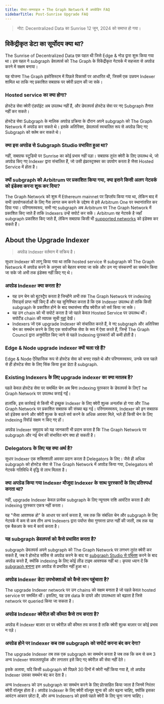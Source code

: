 ```yaml
---
title: पोस्ट-सनराइज + The Graph Network में अपग्रेडिंग FAQ
sidebarTitle: Post-Sunrise Upgrade FAQ
---
```


> नोट: Decentralized Data का Sunrise 12 जून, 2024 को समाप्त हो गया।

## विकेंद्रीकृत डेटा का सूर्योदय क्या था?

The Sunrise of Decentralized Data एक पहल थी जिसे Edge & नोड द्वारा शुरू किया गया था। इस पहल ने subgraph डेवलपर्स को The Graph के विकेंद्रीकृत नेटवर्क में सहजता से अपग्रेड करने में सक्षम बनाया।

यह योजना The Graph इकोसिस्टम में पिछले विकासों पर आधारित थी, जिसमें एक उन्नयन Indexer शामिल था ताकि नए प्रकाशित सबग्राफ पर क्वेरी प्रदान की जा सके।

### Hosted service का क्या होगा?

होस्टेड सेवा क्वेरी एंडपॉइंट अब उपलब्ध नहीं हैं, और डेवलपर्स होस्टेड सेवा पर नए Subgraph तैनात नहीं कर सकते।

होस्टेड सेवा Subgraph के मालिक अपग्रेड प्रक्रिया के दौरान अपने subgraph को The Graph Network में अपग्रेड कर सकते थे। इसके अतिरिक्त, डेवलपर्स स्वचालित रूप से अपग्रेड किए गए Subgraph को क्लेम कर सकते थे।

### क्या इस अपग्रेड से Subgraph Studio प्रभावित हुआ था?

नहीं, सबग्राफ स्टूडियो पर Sunrise का कोई प्रभाव नहीं पड़ा। सबग्राफ तुरंत क्वेरी के लिए उपलब्ध थे, जो अपग्रेड किए गए Indexer द्वारा संचालित हैं, जो उसी इंफ्रास्ट्रक्चर का उपयोग करता है जैसा Hosted Service में होता है।

### क्यों subgraph को Arbitrum पर प्रकाशित किया गया, क्या इसने किसी अलग नेटवर्क को इंडेक्स करना शुरू कर दिया?

The Graph Network को शुरू में Ethereum mainnet पर डिप्लॉय किया गया था, लेकिन बाद में सभी उपयोगकर्ताओं के लिए गैस लागत कम करने के उद्देश्य से इसे Arbitrum One पर स्थानांतरित कर दिया गया। परिणामस्वरूप, सभी नए subgraph अब Arbitrum पर The Graph Network में प्रकाशित किए जाते हैं ताकि Indexers उन्हें सपोर्ट कर सकें। Arbitrum वह नेटवर्क है जहाँ subgraph प्रकाशित किए जाते हैं, लेकिन सबग्राफ किसी भी [supported networks](/supported-networks/) को इंडेक्स कर सकते हैं।

## About the Upgrade Indexer

> अपग्रेड Indexer वर्तमान में सक्रिय है।

सुधार Indexer को लागू किया गया था ताकि hosted service से subgraph को The Graph Network में अपग्रेड करने के अनुभव को बेहतर बनाया जा सके और उन नए संस्करणों का समर्थन किया जा सके जो अभी तक इंडेक्स नहीं किए गए थे।

### अपग्रेड Indexer क्या करता है?

- यह उन चेन को बूटस्ट्रैप करता है जिन्होंने अभी तक The Graph Network पर indexing रिवार्ड्स प्राप्त नहीं किए हैं और यह सुनिश्चित करता है कि एक Indexer उपलब्ध हो ताकि किसी subgraph के प्रकाशित होने के बाद यथासंभव शीघ्र क्वेरीज़ को सर्व किया जा सके।
- यह उन chain को भी सपोर्ट करता है जो पहले केवल Hosted Service पर उपलब्ध थीं। सपोर्टेड chain की व्यापक सूची [यहां](/supported-networks/) देखें।
- Indexers जो एक upgrade Indexer को संचालित करते हैं, वे नए subgraph और अतिरिक्त चेन का समर्थन करने के लिए एक सार्वजनिक सेवा के रूप में ऐसा करते हैं, जिन्हें The Graph Council द्वारा अनुमोदित किए जाने से पहले Indexing पुरस्कारों की कमी होती है।

### Edge & Node upgrade indexer क्यों चला रहे हैं?

Edge & Node ऐतिहासिक रूप से होस्टेड सेवा को बनाए रखते थे और परिणामस्वरूप, उनके पास पहले से ही होस्टेड सेवा के लिए सिंक किया हुआ डेटा है subgraph.

### Existing Indexers के लिए upgrade indexer का क्या मतलब है?

पहले केवल होस्टेड सेवा पर समर्थित चेन अब बिना indexing पुरस्कार के डेवलपर्स के लिएT he Graph Network पर उपलब्ध कराई गईं।

हालांकि, इस कार्रवाई से किसी भी इच्छुक Indexer के लिए क्वेरी शुल्क अनलॉक हो गया और The Graph Network पर प्रकाशित सबग्राफ की संख्या बढ़ गई। परिणामस्वरूप, Indexer को इन सबग्राफ को इंडेक्स करने और क्वेरी शुल्क के बदले सर्व करने के अधिक अवसर मिले, भले ही किसी चेन के लिए indexing रिवॉर्ड सक्षम न किए गए हों।

अपग्रेड Indexer समुदाय को यह जानकारी भी प्रदान करता है कि The Graph Network पर subgraph और नई चेन की संभावित मांग क्या हो सकती है।

### Delegators के लिए यह क्या अर्थ है?

सुधार Indexer एक शक्तिशाली अवसर प्रदान करता है Delegators के लिए। जैसे ही अधिक subgraph को होस्टेड सेवा से The Graph Network में अपग्रेड किया गया, Delegators को नेटवर्क गतिविधि में वृद्धि से लाभ मिलता है।

### क्या अपग्रेड किया गया Indexer मौजूदा Indexer के साथ पुरस्कारों के लिए प्रतिस्पर्धा करता था?

नहीं, upgrade Indexer केवल प्रत्येक subgraph के लिए न्यूनतम राशि आवंटित करता है और indexing पुरस्कार एकत्र नहीं करता।

यह "जैसा आवश्यक हो" के आधार पर कार्य करता है, जब तक कि संबंधित चेन और subgraph के लिए नेटवर्क में कम से कम तीन अन्य Indexers द्वारा पर्याप्त सेवा गुणवत्ता प्राप्त नहीं की जाती, तब तक यह एक बैकअप के रूप में कार्य करता है।

### यह subgraph डेवलपर्स को कैसे प्रभावित करता है?

subgraph डेवलपर्स अपने subgraph को The Graph Network पर लगभग तुरंत क्वेरी कर सकते हैं, जब वे होस्टेड सर्विस से अपग्रेड करने के बाद या [subgraph Studio से पब्लिश](/subgraphs/developing/publishing/publishing-a-subgraph/) करने के बाद अपग्रेड करते हैं, क्योंकि indexing के लिए कोई लीड टाइम आवश्यक नहीं था। कृपया ध्यान दें कि [subgraph बनाना](/developing/creating-a-subgraph/) इस अपग्रेड से प्रभावित नहीं हुआ था।

### अपग्रेड Indexer डेटा उपभोक्ताओं को कैसे लाभ पहुंचाता है?

The upgrade Indexer network पर उन chains को सक्षम बनाता है जो पहले केवल hosted service पर समर्थित थीं। इसलिए, यह उस data के दायरे और उपलब्धता को बढ़ाता है जिसे network पर queried किया जा सकता है।

### अपग्रेड Indexer क्वेरीज़ की कीमत कैसे तय करता है?

अपग्रेड में Indexer बाज़ार दर पर क्वेरीज़ की कीमत तय करता है ताकि क्वेरी शुल्क बाज़ार पर कोई प्रभाव न पड़े।

### अपग्रेड होने पर Indexer कब तक subgraph को सपोर्ट करना बंद कर देगा?

The upgrade Indexer तब तक एक subgraph का समर्थन करता है जब तक कि कम से कम 3 अन्य Indexer सफलतापूर्वक और लगातार इसे किए गए क्वेरीज़ की सेवा नहीं देते।

इसके अलावा, यदि किसी subgraph को पिछले 30 दिनों में क्वेरी नहीं किया गया है, तो अपग्रेड Indexer उसका समर्थन बंद कर देता है।

अन्य Indexers को उन subgraph का समर्थन करने के लिए प्रोत्साहित किया जाता है जिनमें निरंतर क्वेरी वॉल्यूम होता है। अपग्रेड Indexer के लिए क्वेरी वॉल्यूम शून्य की ओर बढ़ना चाहिए, क्योंकि इसका आवंटन आकार छोटा है, और अन्य Indexers को इससे पहले क्वेरी के लिए चुना जाना चाहिए।
